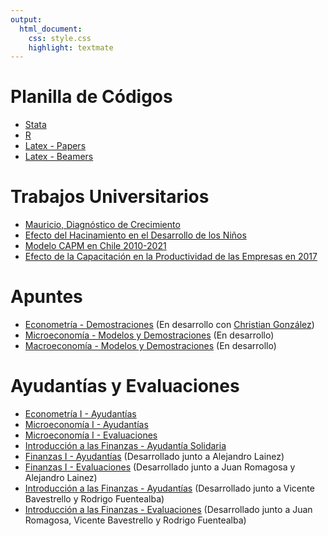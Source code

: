 ```yaml
---
output: 
  html_document:
    css: style.css
    highlight: textmate
---
```


# Planilla de Códigos

- [Stata](archivos/Planilla_Stata.do)
- [R](archivos/Planilla_R.R)
- [Latex - Papers](archivos/Planilla_Papers.zip)
- [Latex - Beamers](archivos/Planilla-Beamers.tex)

# Trabajos Universitarios

- [Mauricio, Diagnóstico de Crecimiento](archivos/Mauricio_Diagnostico_de_Crecimiento.pdf)
- [Efecto del Hacinamiento en el Desarrollo de los Niños](archivos/Hacinamiento.pdf)
- [Modelo CAPM en Chile 2010-2021](archivos/Capm.pdf)
- [Efecto de la Capacitación en la Productividad de las Empresas en 2017](archivos/Capacitaciones.pdf)

# Apuntes 

- [Econometría - Demostraciones](archivos/Demostraciones_Econometria.pdf) (En desarrollo con [Christian González](https://chrgonziba.github.io/))
- [Microeconomía - Modelos y Demostraciones](archivos/Microeconomía_modelos_demostraciones.pdf) (En desarrollo)
- [Macroeconomía - Modelos y Demostraciones](archivos/Macroeconomía_modelos_demostraciones.pdf) (En desarrollo)

# Ayudantías y Evaluaciones

- [Econometría I - Ayudantías](archivos/Ayudantias_econometria_I.pdf)
- [Microeconomía I - Ayudantías](archivos/Ayudantias_microeconomia_I.pdf)
- [Microeconomía I - Evaluaciones](archivos/Evaluaciones_microeconomia_I.pdf)
- [Introducción a las Finanzas - Ayudantía Solidaria](archivos/Ayudantia_Solidaria_Intro_a_Finanzas.pdf)
- [Finanzas I - Ayudantías](archivos/Pautas_Ayudantias_Finanzas I.pdf) (Desarrollado junto a Alejandro Lainez)
- [Finanzas I - Evaluaciones](archivos/Pautas_Evaluaciones_Finanzas_I.pdf) (Desarrollado junto a Juan Romagosa y Alejandro Lainez)
- [Introducción a las Finanzas - Ayudantías](archivos/Pautas_Ayudantias_Intro_a_Finanzas.pdf) (Desarrollado junto a Vicente Bavestrello y Rodrigo Fuentealba)
- [Introducción a las Finanzas - Evaluaciones](archivos/Pautas_Evaluaciones_Intro_a_Finanzas.pdf) (Desarrollado junto a Juan Romagosa, Vicente Bavestrello y Rodrigo Fuentealba)

